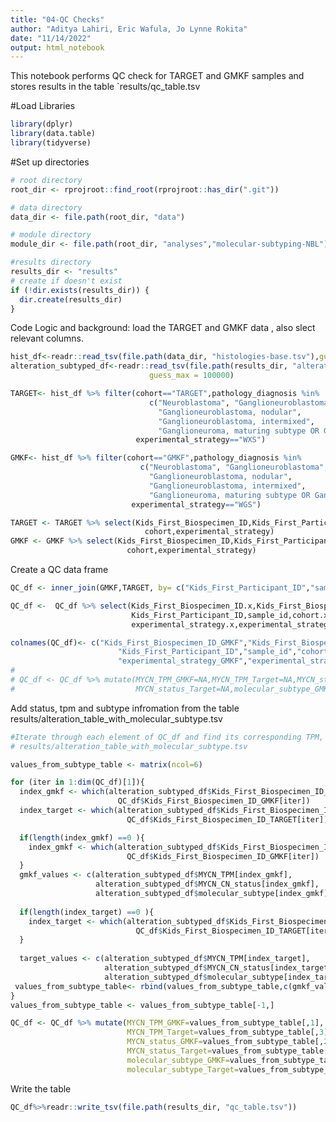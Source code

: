 ```yaml
---
title: "04-QC Checks"
author: "Aditya Lahiri, Eric Wafula, Jo Lynne Rokita"
date: "11/14/2022"
output: html_notebook
---
```


This notebook performs QC check for TARGET and GMKF samples and stores results in the table
`results/qc_table.tsv

#Load Libraries

```r
library(dplyr)
library(data.table)
library(tidyverse)
```

#Set up directories
```r
# root directory
root_dir <- rprojroot::find_root(rprojroot::has_dir(".git"))

# data directory
data_dir <- file.path(root_dir, "data")

# module directory
module_dir <- file.path(root_dir, "analyses","molecular-subtyping-NBL")

#results directory
results_dir <- "results"
# create if doesn't exist
if (!dir.exists(results_dir)) {
  dir.create(results_dir)
}

```

Code Logic and background: load the TARGET and GMKF data , also slect relevant columns. 
```r
hist_df<-readr::read_tsv(file.path(data_dir, "histologies-base.tsv"),guess_max = 100000)
alteration_subtyped_df<-readr::read_tsv(file.path(results_dir, "alteration_table_with_molecular_subtype.tsv"),
                               guess_max = 100000)

TARGET<- hist_df %>% filter(cohort=="TARGET",pathology_diagnosis %in% 
                               c("Neuroblastoma", "Ganglioneuroblastoma",
                                 "Ganglioneuroblastoma, nodular",
                                 "Ganglioneuroblastoma, intermixed",
                                 "Ganglioneuroma, maturing subtype OR Ganglioneuroblastoma, well differentiated"),
                            experimental_strategy=="WXS") 

GMKF<- hist_df %>% filter(cohort=="GMKF",pathology_diagnosis %in%
                             c("Neuroblastoma", "Ganglioneuroblastoma",
                               "Ganglioneuroblastoma, nodular",
                               "Ganglioneuroblastoma, intermixed",
                               "Ganglioneuroma, maturing subtype OR Ganglioneuroblastoma, well differentiated"),
                           experimental_strategy=="WGS") 

TARGET <- TARGET %>% select(Kids_First_Biospecimen_ID,Kids_First_Participant_ID,sample_id,
                              cohort,experimental_strategy)
GMKF <- GMKF %>% select(Kids_First_Biospecimen_ID,Kids_First_Participant_ID,sample_id,
                          cohort,experimental_strategy)
```
Create a QC data frame
```r
QC_df <- inner_join(GMKF,TARGET, by= c("Kids_First_Participant_ID","sample_id"))

QC_df <-  QC_df %>% select(Kids_First_Biospecimen_ID.x,Kids_First_Biospecimen_ID.y,
                           Kids_First_Participant_ID,sample_id,cohort.x,cohort.y,
                           experimental_strategy.x,experimental_strategy.y)

colnames(QC_df)<- c("Kids_First_Biospecimen_ID_GMKF","Kids_First_Biospecimen_ID_TARGET",
                        "Kids_First_Participant_ID","sample_id","cohort_GMKF","cohort_TARGET",
                        "experimental_strategy_GMKF","experimental_strategy_Target")
# 
# QC_df <- QC_df %>% mutate(MYCN_TPM_GMKF=NA,MYCN_TPM_Target=NA,MYCN_status_GMKF=NA,
#                           MYCN_status_Target=NA,molecular_subtype_GMKF=NA,molecular_subtype_Target=NA)
```

Add status, tpm and subtype infromation from the table results/alteration_table_with_molecular_subtype.tsv
```r
#Iterate through each element of QC_df and find its corresponding TPM, Status, and Subtype from
# results/alteration_table_with_molecular_subtype.tsv

values_from_subtype_table <- matrix(ncol=6)

for (iter in 1:dim(QC_df)[1]){
  index_gmkf <- which(alteration_subtyped_df$Kids_First_Biospecimen_ID_DNA == 
                        QC_df$Kids_First_Biospecimen_ID_GMKF[iter])
  index_target <- which(alteration_subtyped_df$Kids_First_Biospecimen_ID_DNA == 
                          QC_df$Kids_First_Biospecimen_ID_TARGET[iter])

  if(length(index_gmkf) ==0 ){
    index_gmkf <- which(alteration_subtyped_df$Kids_First_Biospecimen_ID_RNA ==
                          QC_df$Kids_First_Biospecimen_ID_GMKF[iter])
  }
  gmkf_values <- c(alteration_subtyped_df$MYCN_TPM[index_gmkf],
                   alteration_subtyped_df$MYCN_CN_status[index_gmkf],
                   alteration_subtyped_df$molecular_subtype[index_gmkf])
  
  if(length(index_target) ==0 ){
    index_target <- which(alteration_subtyped_df$Kids_First_Biospecimen_ID_RNA == 
                            QC_df$Kids_First_Biospecimen_ID_TARGET[iter])
  }
  
  target_values <- c(alteration_subtyped_df$MYCN_TPM[index_target],
                     alteration_subtyped_df$MYCN_CN_status[index_target],
                     alteration_subtyped_df$molecular_subtype[index_target])
 values_from_subtype_table<- rbind(values_from_subtype_table,c(gmkf_values,target_values))
}
values_from_subtype_table <- values_from_subtype_table[-1,]
```


```r
QC_df <- QC_df %>% mutate(MYCN_TPM_GMKF=values_from_subtype_table[,1],
                          MYCN_TPM_Target=values_from_subtype_table[,3],
                          MYCN_status_GMKF=values_from_subtype_table[,2],
                          MYCN_status_Target=values_from_subtype_table[,5],
                          molecular_subtype_GMKF=values_from_subtype_table[,3],
                          molecular_subtype_Target=values_from_subtype_table[,6])
```


 Write the table
```r
QC_df%>%readr::write_tsv(file.path(results_dir, "qc_table.tsv"))
```




